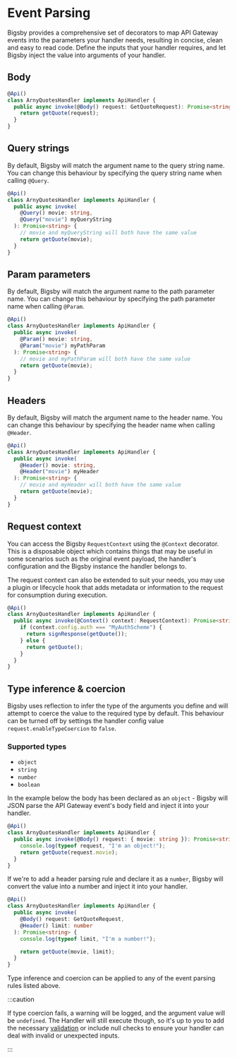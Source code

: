 # Event Parsing

Bigsby provides a comprehensive set of decorators to map API Gateway events into the parameters your handler
needs, resulting in concise, clean and easy to read code. Define the inputs that your handler requires, and let
Bigsby inject the value into arguments of your handler.

## Body

```typescript
@Api()
class ArnyQuotesHandler implements ApiHandler {
  public async invoke(@Body() request: GetQuoteRequest): Promise<string> {
    return getQuote(request);
  }
}
```

## Query strings

By default, Bigsby will match the argument name to the query string name. You can change this behaviour by specifying
the query string name when calling `@Query`.

```typescript
@Api()
class ArnyQuotesHandler implements ApiHandler {
  public async invoke(
    @Query() movie: string,
    @Query("movie") myQueryString
  ): Promise<string> {
    // movie and myQueryString will both have the same value
    return getQuote(movie);
  }
}
```

## Param parameters

By default, Bigsby will match the argument name to the path parameter name. You can change this behaviour by specifying
the path parameter name when calling `@Param`.

```typescript
@Api()
class ArnyQuotesHandler implements ApiHandler {
  public async invoke(
    @Param() movie: string,
    @Param("movie") myPathParam
  ): Promise<string> {
    // movie and myPathParam will both have the same value
    return getQuote(movie);
  }
}
```

## Headers

By default, Bigsby will match the argument name to the header name. You can change this behaviour by specifying
the header name when calling `@Header`.

```typescript
@Api()
class ArnyQuotesHandler implements ApiHandler {
  public async invoke(
    @Header() movie: string,
    @Header("movie") myHeader
  ): Promise<string> {
    // movie and myHeader will both have the same value
    return getQuote(movie);
  }
}
```

## Request context

You can access the Bigsby `RequestContext` using the `@Context` decorator. This is a disposable object which
contains things that may be useful in some scenarios such as the original event payload, the handler's
configuration and the Bigsby instance the handler belongs to.

The request context can also be extended to suit your needs, you may use a plugin or lifecycle hook that adds
metadata or information to the request for consumption during execution.

```typescript
@Api()
class ArnyQuotesHandler implements ApiHandler {
  public async invoke(@Context() context: RequestContext): Promise<string> {
    if (context.config.auth === "MyAuthScheme") {
      return signResponse(getQuote());
    } else {
      return getQuote();
    }
  }
}
```

## Type inference & coercion

Bigsby uses reflection to infer the type of the arguments you define and will attempt to coerce the value
to the required type by default. This behaviour can be turned off by settings the handler config value
`request.enableTypeCoercion` to `false`.

### Supported types

- `object`
- `string`
- `number`
- `boolean`

In the example below the body has been declared as an `object` - Bigsby will JSON parse the API Gateway event's body
field and inject it into your handler.

```typescript
@Api()
class ArnyQuotesHandler implements ApiHandler {
  public async invoke(@Body() request: { movie: string }): Promise<string> {
    console.log(typeof request, "I'm an object!");
    return getQuote(request.movie);
  }
}
```

If we're to add a header parsing rule and declare it as a `number`, Bigsby will convert the value into a number and
inject it into your handler.

```typescript
@Api()
class ArnyQuotesHandler implements ApiHandler {
  public async invoke(
    @Body() request: GetQuoteRequest,
    @Header() limit: number
  ): Promise<string> {
    console.log(typeof limit, "I'm a number!");

    return getQuote(movie, limit);
  }
}
```

Type inference and coercion can be applied to any of the event parsing rules listed above.

:::caution

If type coercion fails, a warning will be logged, and the argument value will be `undefined`. The Handler
will still execute though, so it's up to you to add the necessary [validation](./validation.mdx) or include null
checks to ensure your handler can deal with invalid or unexpected inputs.

:::
